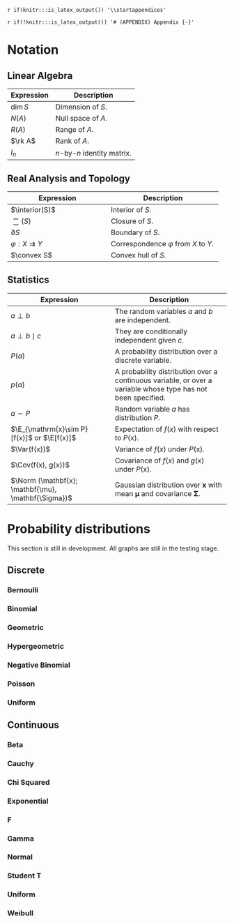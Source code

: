 `r if(knitr:::is_latex_output()) '\\startappendices'`

`r if(!knitr:::is_latex_output()) '# (APPENDIX) Appendix {-}'` 

# Notation

## Linear Algebra

|Expression|Description|
|----------|-----------|
|$\dim S$|Dimension of $S$.|
|$N(A)$|Null space of $A$.|
|$R(A)$|Range of $A$.|
|$\rk A$|Rank of $A$.|
|$I_n$|$n$-by-$n$ identity matrix.|

## Real Analysis and Topology

|Expression|Description|
|----------|-----------|
|$\interior(S)$|Interior of $S$.|
|$\closure(S)$|Closure of $S$.|
|$\partial S$|Boundary of $S$.|
|$\varphi : X \rightrightarrows Y$|Correspondence $\varphi$ from $X$ to $Y$.|
|$\convex S$|Convex hull of $S$.|

## Statistics

|Expression|Description|
|----------|-----------|
|$a \perp b$|The random variables $a$ and $b$ are independent.|
|$a \perp b \mid c$|They are conditionally independent given $c$.|
|$P(a)$|A probability distribution over a discrete variable.|
|$p(a)$|A probability distribution over a continuous variable, or over a variable whose type has not been specified.|
|$a \sim P$|Random variable $a$ has distribution $P$.|
|$\E_{\mathrm{x}\sim P} [f(x)]$ or $\E[f(x)]$|Expectation of $f(x)$ with respect to $P(\mathrm{x})$.|
|$\Var(f(x))$|Variance of $f(x)$ under $P(\mathrm{x})$.|
|$\Cov(f(x), g(x))$|Covariance of $f(x)$ and $g(x)$ under $P(\mathrm{x})$.|
|$\Norm (\mathbf{x}; \mathbf{\mu}, \mathbf{\Sigma})$|Gaussian distribution over $\mathbf{x}$ with mean $\mathbf{\mu}$ and covariance $\mathbf{\Sigma}$.|

# Probability distributions

This section is still in development. All graphs are still in the testing stage.

## Discrete

### Bernoulli {-}

<div id="bernoulli"></div>

### Binomial {-}

<div id="binomial"></div>

### Geometric {-}

<div id="geometric"></div>

### Hypergeometric {-}

<div id="hypergeometric"></div>

### Negative Binomial {-}

<div id="negbin"></div>

### Poisson {-}

<div id="poisson"></div>

### Uniform {-}

<div id="uniformDiscrete"></div>

## Continuous

### Beta {-}

<div id="beta"></div>

### Cauchy {-}

<div id="cauchy"></div>

### Chi Squared {-}

<div id="chisq"></div>

### Exponential {-}

<div id="exponential"></div>

### F {-}

<div id="centralF"></div>

### Gamma {-}

<div id="gamma"></div>

### Normal {-}

<div id="normal"></div>

### Student T {-}

<div id="studentt"></div>

### Uniform {-}

<div id="uniform"></div>

### Weibull {-}

<div id="weibull"></div>

<!-- Discrete distributions -->
<script src="../figures/bernoulli.js"></script>
<script src="../figures/binomial.js"></script>
<script src="../figures/geometric.js"></script>
<script src="../figures/hypergeometric.js"></script>
<script src="../figures/negbin.js"></script>
<script src="../figures/poisson.js"></script>
<script src="../figures/uniformDiscrete.js"></script>

<!-- Continuous distributions -->
<script src="../figures/beta.js"></script>
<script src="../figures/cauchy.js"></script>
<script src="../figures/centralF.js"></script>
<script src="../figures/chisq.js"></script>
<script src="../figures/exponential.js"></script>
<script src="../figures/gamma.js"></script>
<script src="../figures/normal.js"></script>
<script src="../figures/studentt.js"></script>
<script src="../figures/uniform.js"></script>
<script src="../figures/weibull.js"></script>
